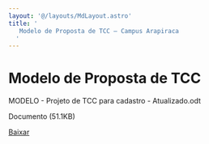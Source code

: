```yaml
---
layout: '@/layouts/MdLayout.astro'
title: '
   Modelo de Proposta de TCC — Campus Arapiraca
  '
---
```






Modelo de Proposta de TCC
=========================












 MODELO \- Projeto de TCC para cadastro \- Atualizado.odt
   

 Documento 
 (51\.1KB)
 

<a class="btn btn-secondary download" href="https://arapiraca.ufal.br/graduacao/ciencia-da-computacao/documentos/tcc/modelos/modelo-projeto-de-tcc-para-cadastro-atualizado.odt/%40%40download/file/MODELO%20-%20Projeto%20de%20TCC%20para%20cadastro%20-%20Atualizado.odt">
 Baixar
</a>












